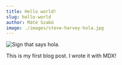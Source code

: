 ```yaml
---
title: Hello world!
slug: hello-world
author: Máté Szabó
image: ./images/steve-harvey-hola.jpg
---
```


![Sign that says hola.](./images/steve-harvey-hola.jpg)

This is my first blog post. I wrote it with MDX!
